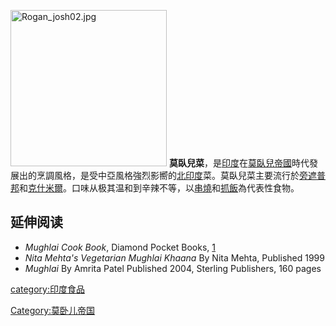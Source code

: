 {{noteTA
|1=zh:莫臥兒; zh-hans:莫卧儿; zh-hk:蒙兀兒; zh-tw:蒙兀兒;
}}
[[File:Rogan_josh02.jpg|250px]]
'''莫臥兒菜'''，是[[印度|印度]]在[[莫臥兒帝國|莫臥兒帝國]]時代發展出的烹調風格，是受中亞風格強烈影嚮的[[北印度|北印度]]菜。莫臥兒菜主要流行於[[旁遮普邦|旁遮普邦]]和[[克什米爾|克什米爾]]。口味从极其温和到辛辣不等，以[[串燒|串燒]]和[[抓飯|抓飯]]為代表性食物。

== 延伸阅读 ==
* ''Mughlai Cook Book'', Diamond Pocket Books, {{ISBN|81-7182-547-8}} [https://books.google.com/books?id=Rim1x7fHjZgC&dq=mughlai]
* ''Nita Mehta's Vegetarian Mughlai Khaana'' By Nita Mehta, Published 1999 {{ISBN|81-86004-10-6}}
* ''Mughlai'' By Amrita Patel Published 2004, Sterling Publishers, 160 pages {{ISBN|81-207-2646-4}}

[[category:印度食品|category:印度食品]]
[[Category:莫卧儿帝国|Category:莫卧儿帝国]]